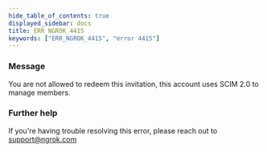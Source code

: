 ```yaml
---
hide_table_of_contents: true
displayed_sidebar: docs
title: ERR_NGROK_4415
keywords: ["ERR_NGROK_4415", "error 4415"]
---
```


### Message

You are not allowed to redeem this invitation, this account uses SCIM 2.0 to manage members.

### Further help

If you're having trouble resolving this error, please reach out to [support@ngrok.com](mailto:support@ngrok.com?subject=Help%20with%20ERR_NGROK_4415)
